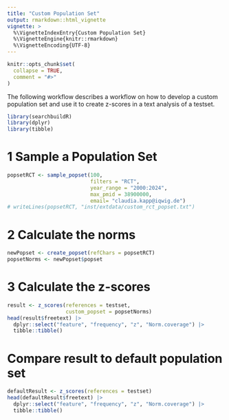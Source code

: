 ```yaml
---
title: "Custom Population Set"
output: rmarkdown::html_vignette
vignette: >
  %\VignetteIndexEntry{Custom Population Set}
  %\VignetteEngine{knitr::rmarkdown}
  %\VignetteEncoding{UTF-8}
---
```


```r
knitr::opts_chunk$set(
  collapse = TRUE,
  comment = "#>"
)
```

The following workflow describes a workflow on how to develop a custom population set and use it to create z-scores 
in a text analysis of a testset.

```r
library(searchbuildR)
library(dplyr)
library(tibble)
```

# 1 Sample a Population Set
```r
popsetRCT <- sample_popset(100,
                           filters = "RCT",
                           year_range = "2000:2024",
                           max_pmid = 38900000,
                           email= "claudia.kapp@iqwig.de")
# writeLines(popsetRCT, "inst/extdata/custom_rct_popset.txt")

```


# 2 Calculate the norms
```r
newPopset <- create_popset(refChars = popsetRCT)
popsetNorms <- newPopset$popset
```

# 3 Calculate the z-scores
```r
result <- z_scores(references = testset,
                   custom_popset = popsetNorms)
head(result$freetext) |> 
  dplyr::select("feature", "frequency", "z", "Norm.coverage") |> 
  tibble::tibble()
```


# Compare result to default population set
```r
defaultResult <- z_scores(references = testset)
head(defaultResult$freetext) |> 
  dplyr::select("feature", "frequency", "z", "Norm.coverage") |> 
  tibble::tibble()
```

